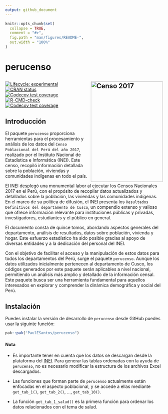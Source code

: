 ```yaml
---
output: github_document
---
```


<!-- README.md is generated from README.Rmd. Please edit that file -->

```r
knitr::opts_chunk$set(
  collapse = TRUE,
  comment = "#>",
  fig.path = "man/figures/README-",
  out.width = "100%"
)
```
# perucenso
## <a href='https://github.com/PaulESantos/perucenso'><img src='man/figures/censo_2017.jpg' align="right" height="320" width="230"  alt="Censo 2017" /></a>
<!-- badges: start -->
[![Lifecycle: experimental](https://img.shields.io/badge/lifecycle-experimental-orange.svg)](https://lifecycle.r-lib.org/articles/stages.html#experimental)
[![CRAN status](https://www.r-pkg.org/badges/version/perucenso)](https://CRAN.R-project.org/package=perucenso)
[![Codecov test coverage](https://codecov.io/gh/PaulESantos/perucenso/branch/master/graph/badge.svg)](https://app.codecov.io/gh/PaulESantos/perucenso?branch=master)
[![R-CMD-check](https://github.com/PaulESantos/perucenso/actions/workflows/R-CMD-check.yaml/badge.svg)](https://github.com/PaulESantos/perucenso/actions/workflows/R-CMD-check.yaml)
[![Codecov test coverage](https://codecov.io/gh/PaulESantos/perucenso/graph/badge.svg)](https://app.codecov.io/gh/PaulESantos/perucenso)
<!-- badges: end -->

## Introducción

El paquete `perucenso` proporciona herramientas para el procesamiento y análisis de los datos del `Censo Poblacional del Perú del año 2017`, realizado por el Instituto Nacional de Estadística e Informática (INEI). Este censo, recopiló información detallada sobre la población, viviendas y comunidades indígenas en todo el país.

El INEI desplegó una monumental labor al ejecutar los Censos Nacionales 2017 en el Perú, con el propósito de recopilar datos actualizados y detallados sobre la población, las viviendas y las comunidades indígenas. En el marco de su política de difusión, el INEI presenta los `Resultados Definitivos del departamento de Cusco`, un compendio extenso y valioso que ofrece información relevante para instituciones públicas y privadas, investigadores, estudiantes y el público en general.

El documento consta de quince tomos, abordando aspectos generales del departamento, análisis de resultados, datos sobre población, vivienda y hogar. Este esfuerzo estadístico ha sido posible gracias al apoyo de diversas entidades y a la dedicación del personal del INEI.

Con el objetivo de facilitar el acceso y la manipulación de estos datos para todos los departamentos del Perú, surge el paquete `perucenso`. Aunque los datos utilizados inicialmente pertenecen al departamento de Cusco, los códigos generados por este paquete serán aplicables a nivel nacional, permitiendo un análisis más amplio y detallado de la información censal. Este paquete busca ser una herramienta fundamental para aquellos interesados en explorar y comprender la dinámica demográfica y social del Perú.


## Instalación

Puedes instalar la versión de desarrollo de `perucenso` desde GitHub puedes usar la siguinte función:

``` r
pak::pak("PaulESantos/perucenso")
```

#### Nota

- Es importante tener en cuenta que los datos se descargan desde la plataforma del [INEI](https://censo2017.inei.gob.pe/resultados-definitivos-de-los-censos-nacionales-2017/). Para generar las tablas ordenadas con la ayuda de `perucenso`, no es necesario modificar la estructura de los archivos Excel descargados.

- Las funciones que forman parte de `perucenso` actualmente están enfocadas en el aspecto poblacional, y se accede a ellas mediante `get_tab_1()`, `get_tab_2()`, ..., `get_tab_10()`.

- La función `get_tab_1_salud()` es la primera función para ordenar los datos relacionados con el tema de salud.


